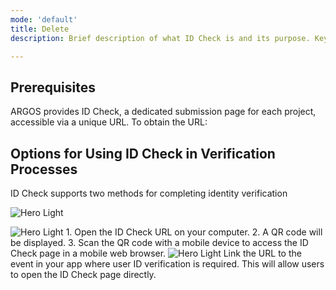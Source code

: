 ```yaml
---
mode: 'default'
title: Delete
description: Brief description of what ID Check is and its purpose. Key use cases (e.g., KYC, compliance, user verification).

---
```


## Prerequisites

ARGOS provides ID Check, a dedicated submission page for each project, accessible via a unique URL. To obtain the URL:

<Steps>
  <Step title="Log in to the dashboard.">
      <Card title="Open the Dashboard" icon="link" href="https://idcheck.argosidentity.com">
  </Card>

  </Step>
  <Step title="Navigate to Settings -> Access Management to locate the URL.">
  </Step>
</Steps>

## Options for Using ID Check in Verification Processes

ID Check supports two methods for completing identity verification

<img
  src="/images/getting-started_banner.png"
  alt="Hero Light"
/>

<Steps>
  <Step title="Using a PC">
      <img
    src="/images/getting-started_web.png"
    alt="Hero Light"
  />
  1. Open the ID Check URL on your computer.
  2. A QR code will be displayed.
  3. Scan the QR code with a mobile device to access the ID Check page in a mobile web browser.
  </Step>
  <Step title="Using a Mobile Device">
    <img
  src="/images/getting-started_mobile.png"
  alt="Hero Light"/>
  Link the URL to the event in your app where user ID verification is required. This will allow users to open the ID Check page directly.
  </Step>
</Steps>
